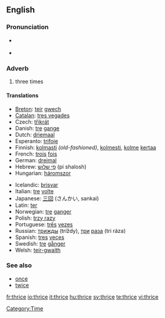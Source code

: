 ==English==

===Pronunciation===

* {{IPA|/θraɪs/}} {{SAMPA|/TraIs/}}
* {{audio|en-us-thrice.ogg|Audio (US)}}
*: {{rhymes|aɪs}}

===Adverb===
{{en-adv|-}}

# {{dated|or|literary}} three times

====Translations====
{{trans-top|three times}}
* [[Breton]]: [[teir]] [[gwech]]
* [[Catalan]]: [[tres vegades]]
* Czech: [[třikrát]]
* Danish: [[tre]] [[gang]]e
* Dutch: [[driemaal]]
* Esperanto: [[trifoje]]
* Finnish: [[kolmasti]] ''(old-fashioned)'', [[kolmesti]], [[kolme]] [[kerta]]a
* French: [[trois]] [[fois]]
* German: [[dreimal]]
* Hebrew: [[פי שלוש]] (pi shalosh)
* Hungarian: [[háromszor]]
{{trans-mid}}
* Icelandic: [[þrisvar]]
* Italian: [[tre]] [[volta#Italian|volte]]
* Japanese: [[三回]] (さんかい, sankai)
* Latin: [[ter]]
* Norwegian: [[tre]] [[gang]]er
* Polish: [[trzy razy]]
* Portuguese: [[três]] [[vez#Portuguese|vezes]]
* Russian: [[трижды]] (tríždy), [[три]] [[раз#Russian|раза]] (tri ráza)
* Spanish: [[tres]] [[vez#Spanish|veces]]
* Swedish: [[tre]] [[gång]]er
* Welsh: [[teir-gwaith]]
{{trans-bottom}}

===See also===
* [[once]]
* [[twice]]

[[Category:Time]]

[[fr:thrice]]
[[io:thrice]]
[[it:thrice]]
[[hu:thrice]]
[[sv:thrice]]
[[te:thrice]]
[[vi:thrice]]